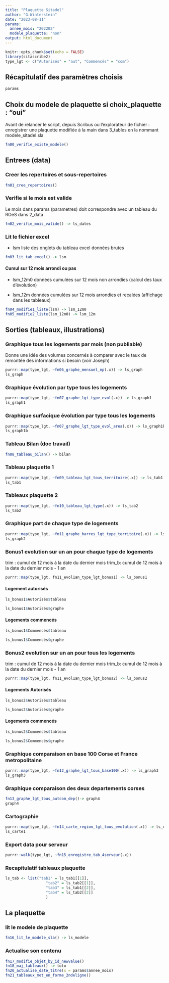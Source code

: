 ```yaml
---
title: "Plaquette Sitadel"
author: "G.Winterstein"
date: "2023-08-11"
params: 
  annee_mois: "202202"
  modele_plaquette: "non"
output: html_document
---
```


```r
knitr::opts_chunk$set(echo = FALSE)
library(sitascribe2)
type_lgt <- c("Autorisés" = "aut", "Commencés" = "com")
```

## Récapitulatif des paramètres choisis

```r
params
```

## Choix du modele de plaquette si choix_plaquette : "oui"

Avant de relancer le script, depuis Scribus ou l'explorateur de fichier : enregistrer une plaquette modifiée à la main dans 3_tables en la nommant modele_sitadel.sla

```r
fn00_verifie_existe_modele()
```

## Entrees (data)

### Creer les repertoires et sous-repertoires

```r
fn01_cree_repertoires()
```

### Verifie si le mois est valide

Le mois dans params (parametres) doit correspondre avec un tableau du ROeS dans 2_data

```r
fn02_verifie_mois_valide() -> ls_dates
```

### Lit le fichier excel

-   lsm liste des onglets du tableau excel données brutes

```r
fn03_lit_tab_excel() -> lsm 

```

#### Cumul sur 12 mois arrondi ou pas

-   lsm_12m0 données cumulées sur 12 mois non arrondies (calcul des taux d'évolution)

-   lsm_12m données cumulées sur 12 mois arrondies et recalées (affichage dans les tableaux)

```r
fn04_modifie1_liste(lsm) -> lsm_12m0
fn05_modifie2_liste(lsm_12m0) -> lsm_12m
```

## Sorties (tableaux, illustrations)

### Graphique tous les logements par mois (non publiable)

Donne une idée des volumes concernés à comparer avec le taux de remontée des informations si besoin (voir Joseph)

```r
purrr::map(type_lgt, ~fn06_graphe_mensuel_np(.x)) -> ls_graph
ls_graph
```

### Graphique évolution par type tous les logements

```r
purrr::map(type_lgt, ~fn07_graphe_lgt_type_evol(.x)) -> ls_graph1
ls_graph1
```

### Graphique surfacique évolution par type tous les logements

```r
purrr::map(type_lgt, ~fn07_graphe_lgt_type_evol_area(.x)) -> ls_graph1b
ls_graph1b
```


### Tableau Bilan (doc travail)

```r
fn08_tableau_bilan() -> bilan
```

### Tableau plaquette 1

```r
purrr::map(type_lgt, ~fn09_tableau_lgt_tous_territoire(.x)) -> ls_tab1
ls_tab1
```

### Tableaux plaquette 2

```r
purrr::map(type_lgt, ~fn10_tableau_lgt_type(.x)) -> ls_tab2
ls_tab2
```

### Graphique part de chaque type de logements

```r
purrr::map(type_lgt, ~fn11_graphe_barres_lgt_type_territoire(.x)) -> ls_graph2
ls_graph2
```

### Bonus1 evolution sur un an pour chaque type de logements

trim : cumul de 12 mois à la date du dernier mois
trim_b: cumul de 12 mois à la date du dernier mois - 1 an

```r

purrr::map(type_lgt, fn11_evol1an_type_lgt_bonus1) -> ls_bonus1
```

#### Logement autorisés


```r
ls_bonus1$Autorisés$tableau

ls_bonus1$Autorisés$graphe
```


#### Logements commencés


```r
ls_bonus1$Commencés$tableau

ls_bonus1$Commencés$graphe
```



### Bonus2 evolution sur un an pour tous les logements

trim : cumul de 12 mois à la date du dernier mois
trim_b: cumul de 12 mois à la date du dernier mois - 1 an

```r

purrr::map(type_lgt, fn11_evol1an_type_lgt_bonus2) -> ls_bonus2

```


#### Logements Autorisés



```r

ls_bonus2$Autorisés$tableau

ls_bonus2$Autorisés$graphe
```



#### Logements commencés



```r

ls_bonus2$Commencés$tableau

ls_bonus2$Commencés$graphe
```


### Graphique comparaison en base 100 Corse et France metropolitaine

```r
purrr::map(type_lgt, ~fn12_graphe_lgt_tous_base100(.x)) -> ls_graph3
ls_graph3
```

### Graphique comparaison des deux departements corses

```r
fn13_graphe_lgt_tous_autcom_dep()-> graph4
graph4
```

### Cartographie

```r
purrr::map(type_lgt, ~fn14_carte_region_lgt_tous_evolution(.x)) -> ls_carte1
ls_carte1
```

### Export data pour serveur

```r
purrr::walk(type_lgt, ~fn15_enregistre_tab_4serveur(.x))

```

### Recapitulatif tableaux plaquette

```r
ls_tab <- list("tab1" = ls_tab1[[1]],
                  "tab2" = ls_tab2[[1]],
                  "tab3" = ls_tab1[[2]],
                  "tab4" = ls_tab2[[2]]
                  )

```

## La plaquette

### lit le modele de plaquette

```r
fn16_lit_le_modele_sla() -> ls_modele
```

### Actualise son contenu

```r
fn17_modifie_objet_by_id_newvalue()
fn18_maj_tableaux() -> toto
fn20_actualise_date_titre(x = params$annee_mois)
fn21_tableaux_met_en_forme_2ndeligne()

```


